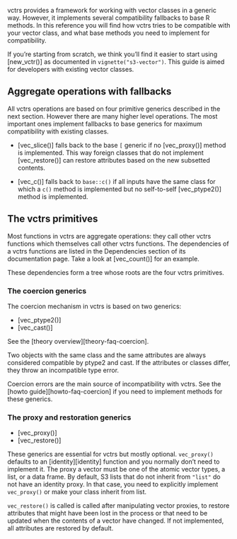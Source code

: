 
vctrs provides a framework for working with vector classes in a generic way. However, it implements several compatibility fallbacks to base R methods. In this reference you will find how vctrs tries to be compatible with your vector class, and what base methods you need to implement for compatibility.

If you're starting from scratch, we think you'll find it easier to start using [new_vctr()] as documented in `vignette("s3-vector")`. This guide is aimed for developers with existing vector classes.


## Aggregate operations with fallbacks

All vctrs operations are based on four primitive generics described in the next section. However there are many higher level operations. The most important ones implement fallbacks to base generics for maximum compatibility with existing classes.

- [vec_slice()] falls back to the base `[` generic if no [vec_proxy()] method is implemented. This way foreign classes  that do not implement [vec_restore()] can restore attributes based on the new subsetted contents.

- [vec_c()] falls back to `base::c()` if all inputs have the same class for which a `c()` method is implemented but no self-to-self [vec_ptype2()] method is implemented.


## The vctrs primitives

Most functions in vctrs are aggregate operations: they call other vctrs functions which themselves call other vctrs functions. The dependencies of a vctrs functions are listed in the Dependencies section of its documentation page. Take a look at [vec_count()] for an example.

These dependencies form a tree whose roots are the four vctrs primitives.


### The coercion generics

The coercion mechanism in vctrs is based on two generics:

- [vec_ptype2()]
- [vec_cast()]

See the [theory overview][theory-faq-coercion].

Two objects with the same class and the same attributes are always considered compatible by ptype2 and cast. If the attributes or classes differ, they throw an incompatible type error.

Coercion errors are the main source of incompatibility with vctrs. See the [howto guide][howto-faq-coercion] if you need to implement methods for these generics.


### The proxy and restoration generics

- [vec_proxy()]
- [vec_restore()]

These generics are essential for vctrs but mostly optional. `vec_proxy()` defaults to an [identity][identity] function and you normally don't need to implement it. The proxy a vector must be one of the atomic vector types, a list, or a data frame. By default, S3 lists that do not inherit from `"list"` do not have an identity proxy. In that case, you need to explicitly implement `vec_proxy()` or make your class inherit from list.

`vec_restore()` is called is called after manipulating vector proxies, to restore attributes that might have been lost in the process or that need to be updated when the contents of a vector have changed. If not implemented, all attributes are restored by default.

